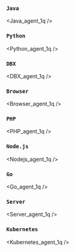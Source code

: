 ### `Java`



<div class='indentTab'>


<Java_agent_1q />

</div>

### `Python`


<Python_agent_1q />

### `DBX`


<DBX_agent_1q />

### `Browser`


<Browser_agent_1q />

### `PHP`


<PHP_agent_1q />

### `Node.js`


<Nodejs_agent_1q />

### `Go`


<Go_agent_1q />

### `Server`


<Server_agent_1q />

### `Kubernetes`


<Kubernetes_agent_1q />

